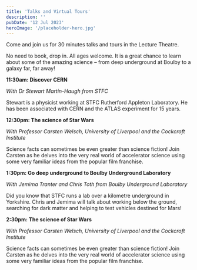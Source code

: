 ```yaml
---
title: 'Talks and Virtual Tours'
description: ''
pubDate: '12 Jul 2023'
heroImage: '/placeholder-hero.jpg'
---
```


Come and join us for 30 minutes talks and tours in the Lecture Theatre.


No need to book, drop in. All ages welcome. It is a great chance to learn about some of the amazing science – from deep underground at Boulby to a galaxy far, far away!


**11:30am: Discover CERN** 

*With Dr Stewart Martin-Haugh from STFC*

Stewart is a physicist working at STFC Rutherford Appleton Laboratory. He has been associated with CERN and the ATLAS experiment for 15 years. 


**12:30pm: The science of Star Wars** 

*With Professor Carsten Welsch, University of Liverpool and the Cockcroft Institute*

Science facts can sometimes be even greater than science fiction! Join Carsten as he delves into the very real world of accelerator science using some very familiar ideas from the popular film franchise.  


**1:30pm: Go deep underground to Boulby Underground Laboratory** 

*With Jemima Tranter and Chris Toth from Boulby Underground Laboratory*

Did you know that STFC runs a lab over a kilometre underground in Yorkshire. Chris and Jemima will talk about working below the ground, searching for dark matter and helping to test vehicles destined for Mars! 


**2:30pm: The science of Star Wars**

*With Professor Carsten Welsch, University of Liverpool and the Cockcroft Institute*

Science facts can sometimes be even greater than science fiction! Join Carsten as he delves into the very real world of accelerator science using some very familiar ideas from the popular film franchise. 

